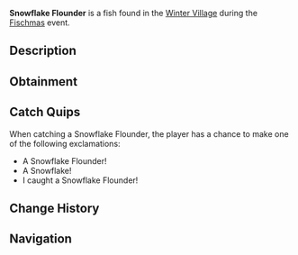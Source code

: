 {{FishInfobox
|image          = Snowflake Flounder.png
|rarity         = Limited
|event          = Fischmas
|sea            = First Sea
|location       = [[Fischmas]]
|sublocation    = 
|sources        = Fishing Rod, Supreme Present
|radar_location = 
|xp             = 180
|weather        = 
|time           = Night
|season         = 
|bait           = Peppermint Worm
|base_weight    = 5.5
|base_value     = 145
|weight_range   = 4
|base_chance    = 10
|base_resil     = 80
}}
'''Snowflake Flounder''' is a {{Rarity|Limited}} fish found in the [[Winter Village]] during the [[Fischmas]] event.

== Description ==
{{Description|A very cold Flounder with a unique snowflake-like pattern on its body. Beware when holding - it's freezing cold!|Bestiary Entry}}

== Obtainment ==
{{Description|Only can be caught during Fischmas24.|Bestiary Hint}}
{{Fish Availability|
Fischmas/Winter Village
|top_rods      = 
Krampus's Rod\89468.39\153739.55;
Magma Rod\86655.53\148906.42;
Plastic Rod\79134.35\135982.23;
Great Rod of Oscar\61980.5\82371.75;
Fast Rod\60461.14\127485.72;
Buddy Bond Rod\58785.51\115699.03;
Flimsy Rod\39669\119981.97;
Astralhook Rod\58795.02\84037.67;
Ethereal Prism Rod\58529.88\82098.23;
Seraphic Rod\56516.21\82325.21;
No-Life Rod\55656.04\84558.3;
Rod Of The Forgotten Fang\52964.91\80276.12;
Challenger's Rod\51171.68\79994.85;
Trident Rod\49711.51\80683.99;
Free Spirit Rod\48997.05\79524.39;
Rod Of The Depths\47790.82\73486.48;
Rod Of The Exalted One\46957.31\75233.81;
Zeus Rod\46863.18\74509.02;
Verdant Shear Rod\46219.87\75196.84;
Blazebringer Rod\44612.63\72031.97;
Depthseeker Rod\42183.74\66850.87;
Avalanche Rod\38150.16\60533.42;
Volcanic Rod\36510.53\58929.36;
Training Rod\28137.25\87500;
Steady Rod\16385.82\19899.02
|recommended   = Ethereal Prism Rod
}}

== Catch Quips ==
When catching a Snowflake Flounder, the player has a chance to make one of the following exclamations:
* A Snowflake Flounder!
* A Snowflake!
* I caught a Snowflake Flounder!

== Change History ==
{{Change History|{{subst:Current Version}}}}

== Navigation ==
{{Fish Navbox|Fischmas}}